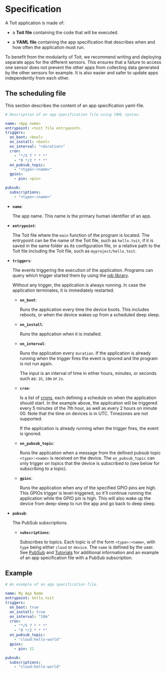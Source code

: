 # Specification

A Toit application is made of:

- a **Toit file** containing the code that will be executed.

- a **YAML file** containing the app specification that describes when and how often the application must run.

<Note>

To benefit from the modularity of Toit, we recommend writing and deploying separate apps for the different sensors. This ensures that a failure to access one sensor does not prevent the other apps from collecting data generated by the other sensors for example. It is also easier and safer to update apps independently from each other.

</Note>

## The scheduling file

This section describes the content of an app specification yaml-file.

```yaml
# Description of an app specification file using YAML syntax.

name: <App name>
entrypoint: <toit file entrypoint>
triggers:
  on_boot: <bool>
  on_install: <bool>
  on_interval: "<duration>"
  cron:
    - "*/5 7 * * *"
    - "0 */2 * * *"
  on_pubsub_topic:
    - "<type>:<name>"
  gpios:
    - pin: <pin>

pubsub:
  subscriptions:
    - "<type>:<name>"
```

- **`name`**:

  The app name. This name is the primary human identifier of an app.

- **`entrypoint`**:

  The Toit file where the `main` function of the program is located. The entrypoint can be the name of the Toit file, such as `hello.toit`,
  if it is saved in the same folder as its configuration file, or a relative path to the Toit file including the Toit file, such as `myproject/hello.toit`.

- **`triggers`**:

  The events triggering the execution of the application. Programs can query which trigger started them by using the [job library](https://libs.toit.io/job/library-summary).

  Without any trigger, the application is always running. In case the application terminates, it is immediately restarted.

  - **`on_boot`**:

    Runs the application every time the device boots. This includes reboots, or when the device wakes up from a scheduled deep sleep.

  - **`on_install`**:

    Runs the application when it is installed.

  - **`on_interval`**:

    Runs the application every `duration`. If the application is already running when the trigger fires the event is ignored and the program is not run again.

    The input is an interval of time in either hours, minutes, or seconds such as: `1h`, `10m` or `2s`.

  - **`cron`**:

    Is a list of [crons](https://en.wikipedia.org/wiki/Cron), each defining a schedule on when the application should start.
    In the example above, the application will be triggered every 5 minutes of the 7th hour, as well as every 2 hours on minute 00. Note that the time on devices is in UTC. Timezones are not supported.

    If the application is already running when the trigger fires, the event is ignored.

  - **`on_pubsub_topic`**:

    Runs the application when a message from the defined pubsub topic `<type>:<name>` is received on the device. The `on_pubsub_topic` can only trigger on topics that the device is subscribed to (see below for subscribing to a topic).

  - **`gpios`**:

    Runs the application when any of the specified GPIO pins are high. This GPIOs trigger is level-triggered, so it'll continue running the application while the GPIO pin is high.
    This will also wake up the device from deep-sleep to run the app and go back to deep sleep.

- **`pubsub`**:

  The PubSub subscriptions.

  - **`subscriptions`**:

    Subscribes to topics. Each topic is of the form `<type>:<name>`, with `type` being either `cloud` or `device`. The `name` is defined by the user.
    See [PubSub](../../../apis/pubsub) and [Tutorials](../../../tutorials/pubsub/pubsubext) for additional information and an example of an app specification file with a PubSub subscription.

## Example

```yaml
# An example of an app specification file.

name: My App Name
entrypoint: hello.toit
triggers:
  on_boot: true
  on_install: true
  on_interval: "10m"
  cron:
    - "*/5 7 * * *"
    - "0 */2 * * *"
  on_pubsub_topic:
    - "cloud:hello-world"
  gpios:
    - pin: 21

pubsub:
  subscriptions:
    - "cloud:hello-world"
```
